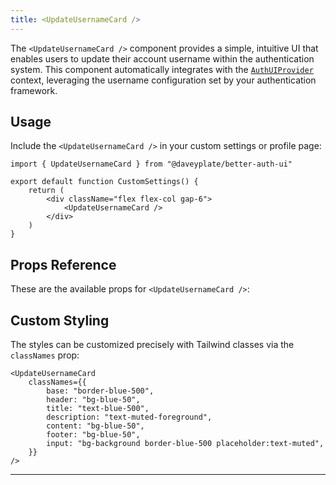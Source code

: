 ```yaml
---
title: <UpdateUsernameCard />
---
```


The `<UpdateUsernameCard />` component provides a simple, intuitive UI that enables users to update their account username within the authentication system. This component automatically integrates with the [`AuthUIProvider`](/components/auth-ui-provider) context, leveraging the username configuration set by your authentication framework.

## Usage

Include the `<UpdateUsernameCard />` in your custom settings or profile page:

```tsx
import { UpdateUsernameCard } from "@daveyplate/better-auth-ui"

export default function CustomSettings() {
    return (
        <div className="flex flex-col gap-6">
            <UpdateUsernameCard />
        </div>
    )
}
```

## Props Reference

These are the available props for `<UpdateUsernameCard />`:

<AutoTypeTable path="../src/components/settings/update-username-card.tsx" name="UpdateUsernameCardProps" />

## Custom Styling

The styles can be customized precisely with Tailwind classes via the `classNames` prop:

```tsx
<UpdateUsernameCard
    classNames={{
        base: "border-blue-500",
        header: "bg-blue-50",
        title: "text-blue-500",
        description: "text-muted-foreground",
        content: "bg-blue-50",
        footer: "bg-blue-50",
        input: "bg-background border-blue-500 placeholder:text-muted",
    }}
/>
```

---  
